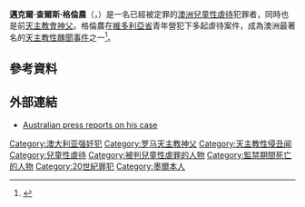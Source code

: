 '''邁克爾·查爾斯·格倫農'''（{{lang-en|Michael Charles Glennon}}，{{bd|1944年|5月13日|2014年|1月1日}}）是一名已經被定罪的[[澳洲|澳洲]][[兒童性虐待|兒童性虐待]]犯罪者，同時也是前[[天主教會|天主教會]][[神父|神父]]。格倫農在[[維多利亞省|維多利亞省]]{{Link-en|蘭斯菲耳德 (維多利亞省)|Lancefield, Victoria|蘭斯菲耳德}}青年營犯下多起虐待案件，成為澳洲最著名的[[天主教性醜聞事件列表|天主教性醜聞事件]]之一<ref name="Fifth">{{cite news|url=http://fifthestate.rmit.edu.au/2004-06hinchint.php|title=That's life for a radio survivor|publisher=The Fifth Estate: Media Analysis by [[RMIT_University|RMIT]] Journalism|date=2004-06-15|accessdate=2015-06-17|archiveurl=https://web.archive.org/web/20060819054016/http://fifthestate.rmit.edu.au/2004-06hinchint.php |archivedate=2006-08-19|language=en}}</ref>。

== 參考資料 ==
{{Reflist}}

== 外部連結 ==
*[https://archive.is/20060823112654/http://www.multiline.com.au/~johnm/ethics/ethicscontents42.htm Australian press reports on his case]{{en icon}}

{{DEFAULTSORT: Glennon, Michael}}
[[Category:澳大利亚强奸犯|Category:澳大利亚强奸犯]]
[[Category:罗马天主教神父|Category:罗马天主教神父]]
[[Category:天主教性侵丑闻|Category:天主教性侵丑闻]]
[[Category:兒童性虐待|Category:兒童性虐待]]
[[Category:被判兒童性虐罪的人物|Category:被判兒童性虐罪的人物]]
[[Category:監禁期間死亡的人物|Category:監禁期間死亡的人物]]
[[Category:20世紀罪犯|Category:20世紀罪犯]]
[[Category:墨爾本人|Category:墨爾本人]]